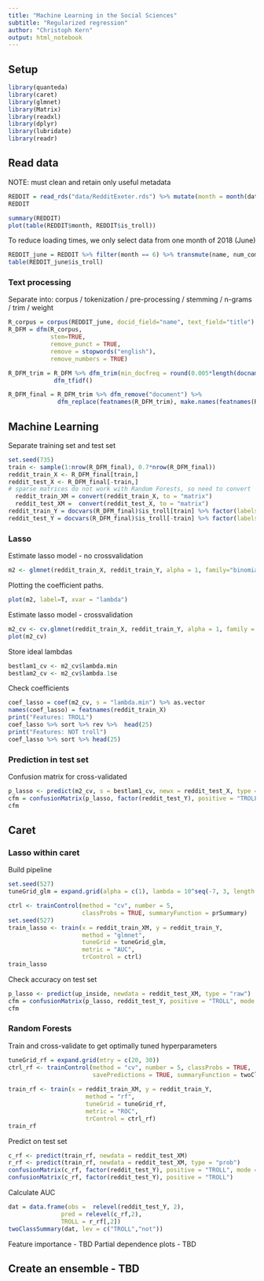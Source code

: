 ```yaml
---
title: "Machine Learning in the Social Sciences"
subtitle: "Regularized regression"
author: "Christoph Kern"
output: html_notebook
---
```


## Setup

```r
library(quanteda)
library(caret)
library(glmnet)
library(Matrix)
library(readxl)
library(dplyr)
library(lubridate)
library(readr)
```


## Read data

NOTE: must clean and retain only useful metadata

```r
REDDIT = read_rds("data/RedditExeter.rds") %>% mutate(month = month(date))
REDDIT
```

```r
summary(REDDIT)
plot(table(REDDIT$month, REDDIT$is_troll))
```

To reduce loading times, we only select data from one month of 2018 (June)

```r
REDDIT_june = REDDIT %>% filter(month == 6) %>% transmute(name, num_comments, is_self, score, title, hour, is_troll)
table(REDDIT_june$is_troll)
```

### Text processing

Separate into: corpus / tokenization / pre-processing / stemming / n-grams / trim / weight

```r
R_corpus = corpus(REDDIT_june, docid_field="name", text_field="title")
R_DFM = dfm(R_corpus, 
            stem=TRUE, 
            remove_punct = TRUE, 
            remove = stopwords("english"), 
            remove_numbers = TRUE) 

R_DFM_trim = R_DFM %>% dfm_trim(min_docfreq = round(0.005*length(docnames(R_corpus)))) %>% 
             dfm_tfidf()

R_DFM_final = R_DFM_trim %>% dfm_remove("document") %>% 
              dfm_replace(featnames(R_DFM_trim), make.names(featnames(R_DFM_trim)))
```

## Machine Learning

Separate training set and test set

```r
set.seed(735)
train <- sample(1:nrow(R_DFM_final), 0.7*nrow(R_DFM_final))
reddit_train_X <- R_DFM_final[train,]
reddit_test_X <- R_DFM_final[-train,]
# sparse matrices do not work with Random Forests, so need to convert
  reddit_train_XM = convert(reddit_train_X, to = "matrix")
  reddit_test_XM =  convert(reddit_test_X, to = "matrix")
reddit_train_Y = docvars(R_DFM_final)$is_troll[train] %>% factor(labels = c("not","TROLL"))
reddit_test_Y = docvars(R_DFM_final)$is_troll[-train] %>% factor(labels = c("not","TROLL"))
```


### Lasso

Estimate lasso model - no crossvalidation 

```r
m2 <- glmnet(reddit_train_X, reddit_train_Y, alpha = 1, family="binomial")
```

Plotting the coefficient paths.

```r
plot(m2, label=T, xvar = "lambda")
```

Estimate lasso model - crossvalidation 

```r
m2_cv <- cv.glmnet(reddit_train_X, reddit_train_Y, alpha = 1, family = "binomial")
plot(m2_cv)
```

Store ideal lambdas

```r
bestlam1_cv <- m2_cv$lambda.min
bestlam2_cv <- m2_cv$lambda.1se
```

Check coefficients
```r
coef_lasso = coef(m2_cv, s = "lambda.min") %>% as.vector
names(coef_lasso) = featnames(reddit_train_X)
print("Features: TROLL")
coef_lasso %>% sort %>% rev %>%  head(25)
print("Features: NOT troll")
coef_lasso %>% sort %>% head(25)
```


### Prediction in test set

Confusion matrix for cross-validated

```r
p_lasso <- predict(m2_cv, s = bestlam1_cv, newx = reddit_test_X, type = "class") %>% factor
cfm = confusionMatrix(p_lasso, factor(reddit_test_Y), positive = "TROLL", mode = "prec_recall")
cfm
```

## Caret

### Lasso within caret

Build pipeline

```r
set.seed(527)
tuneGrid_glm = expand.grid(alpha = c(1), lambda = 10^seq(-7, 3, length = 20) %>% round(7) )

ctrl <- trainControl(method = "cv", number = 5,
                     classProbs = TRUE, summaryFunction = prSummary)
set.seed(527)
train_lasso <- train(x = reddit_train_XM, y = reddit_train_Y, 
                     method = "glmnet",
                     tuneGrid = tuneGrid_glm,
                     metric = "AUC",
                     trControl = ctrl)
train_lasso
```

Check accuracy on test set

```r
p_lasso <- predict(up_inside, newdata = reddit_test_XM, type = "raw")
cfm = confusionMatrix(p_lasso, reddit_test_Y, positive = "TROLL", mode = "prec_recall")
cfm
```

### Random Forests

Train and cross-validate to get optimally tuned hyperparameters

```r
tuneGrid_rf = expand.grid(mtry = c(20, 30))
ctrl_rf <- trainControl(method = "cv", number = 5, classProbs = TRUE, 
                        savePredictions = TRUE, summaryFunction = twoClassSummary)
  
train_rf <- train(x = reddit_train_XM, y = reddit_train_Y, 
                      method = "rf",
                      tuneGrid = tuneGrid_rf,
                      metric = "ROC",
                      trControl = ctrl_rf)
train_rf
```

Predict on test set

```r
c_rf <- predict(train_rf, newdata = reddit_test_XM)
r_rf <- predict(train_rf, newdata = reddit_test_XM, type = "prob")
confusionMatrix(c_rf, factor(reddit_test_Y), positive = "TROLL", mode = "prec_recall")
confusionMatrix(c_rf, factor(reddit_test_Y), positive = "TROLL")
```

Calculate AUC
```r
dat = data.frame(obs =  relevel(reddit_test_Y, 2),
               pred = relevel(c_rf,2),
               TROLL = r_rf[,2])
twoClassSummary(dat, lev = c("TROLL","not"))
```

Feature importance - TBD
Partial dependence plots - TBD

## Create an ensemble - TBD

